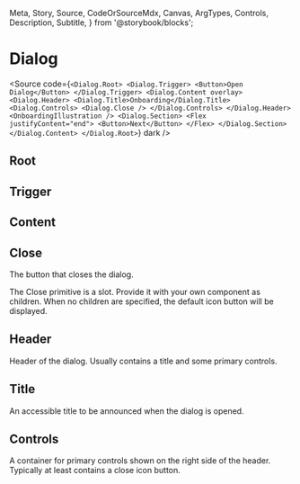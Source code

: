   Meta,
  Story,
  Source,
  CodeOrSourceMdx,
  Canvas,
  ArgTypes,
  Controls,
  Description,
  Subtitle,
} from '@storybook/blocks';

<Meta of={DialogStories} />

<RadixNotice />

# Dialog

<Subtitle />

<Story of={DialogStories.Story} inline />

<Source
  code={`
<Dialog.Root>
  <Dialog.Trigger>
    <Button>Open Dialog</Button>
  </Dialog.Trigger>
  <Dialog.Content overlay>
    <Dialog.Header>
      <Dialog.Title>Onboarding</Dialog.Title>
      <Dialog.Controls>
        <Dialog.Close />
      </Dialog.Controls>
    </Dialog.Header>
    <OnboardingIllustration />
    <Dialog.Section>
      <Flex justifyContent="end">
        <Button>Next</Button>
      </Flex>
    </Dialog.Section>
  </Dialog.Content>
</Dialog.Root>
`}
  dark
/>

## Root

<ArgTypes of={DialogStories.Root} />

## Trigger

<ArgTypes of={DialogStories.Trigger} />

## Content

<ArgTypes of={DialogStories.Content} />

## Close

The button that closes the dialog.

The Close primitive is a slot. Provide it with your own component as children. When no children
are specified, the default icon button will be displayed.

## Header

Header of the dialog. Usually contains a title and some primary controls.

## Title

An accessible title to be announced when the dialog is opened.

## Controls

A container for primary controls shown on the right side of the header. Typically at least
contains a close icon button.
